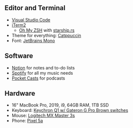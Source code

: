 ## Editor and Terminal

- [Visual Studio Code](https://code.visualstudio.com/) 
- [iTerm2](https://iterm2.com/)
  - [Oh My ZSH](https://ohmyz.sh/) with [starship.rs](https://starship.rs/)
- Theme for everything: [Catppuccin](https://github.com/catppuccin/catppuccin)
- Font: [JetBrains Mono](https://www.jetbrains.com/lp/mono/)

## Software

- [Notion](https://www.notion.so/) for notes and to-do lists
- [Spotify](https://www.spotify.com/us/) for all my music needs
- [Pocket Casts](https://www.pocketcasts.com/) for podcasts

## Hardware

- 16" MacBook Pro, 2019, i9, 64GB RAM, 1TB SSD
- Keyboard: [Keychron Q1 w/ Gateron G Pro Brown switches](https://www.keychron.com/products/keychron-q1)
- Mouse: [Logitech MX Master 3s](https://www.logitech.com/en-us/product/mx-master-3)
- Phone: [Pixel 5a](https://store.google.com/product/pixel_5a_5g)

